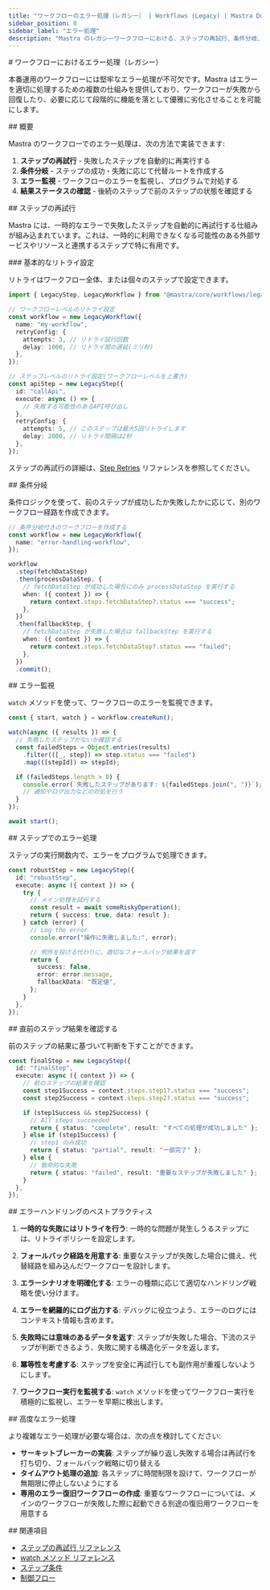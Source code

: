```yaml
---
title: "ワークフローのエラー処理（レガシー） | Workflows (Legacy) | Mastra Docs"
sidebar_position: 8
sidebar_label: "エラー処理"
description: "Mastra のレガシーワークフローにおける、ステップの再試行、条件分岐、監視を用いたエラー処理方法を学びます。"
---
```


<div id="error-handling-in-workflows-legacy">
  # ワークフローにおけるエラー処理（レガシー）
</div>

本番運用のワークフローには堅牢なエラー処理が不可欠です。Mastra はエラーを適切に処理するための複数の仕組みを提供しており、ワークフローが失敗から回復したり、必要に応じて段階的に機能を落として優雅に劣化させることを可能にします。

<div id="overview">
  ## 概要
</div>

Mastra のワークフローでのエラー処理は、次の方法で実装できます:

1. **ステップの再試行** - 失敗したステップを自動的に再実行する
2. **条件分岐** - ステップの成功・失敗に応じて代替ルートを作成する
3. **エラー監視** - ワークフローのエラーを監視し、プログラムで対処する
4. **結果ステータスの確認** - 後続のステップで前のステップの状態を確認する

<div id="step-retries">
  ## ステップの再試行
</div>

Mastra には、一時的なエラーで失敗したステップを自動的に再試行する仕組みが組み込まれています。これは、一時的に利用できなくなる可能性のある外部サービスやリソースと連携するステップで特に有用です。

<div id="basic-retry-configuration">
  ### 基本的なリトライ設定
</div>

リトライはワークフロー全体、または個々のステップで設定できます。

```typescript
import { LegacyStep, LegacyWorkflow } from "@mastra/core/workflows/legacy";

// ワークフローレベルのリトライ設定
const workflow = new LegacyWorkflow({
  name: "my-workflow",
  retryConfig: {
    attempts: 3, // リトライ試行回数
    delay: 1000, // リトライ間の遅延(ミリ秒)
  },
});

// ステップレベルのリトライ設定(ワークフローレベルを上書き)
const apiStep = new LegacyStep({
  id: "callApi",
  execute: async () => {
    // 失敗する可能性のあるAPI呼び出し
  },
  retryConfig: {
    attempts: 5, // このステップは最大5回リトライします
    delay: 2000, // リトライ間隔は2秒
  },
});
```

ステップの再試行の詳細は、[Step Retries](/reference/legacyWorkflows/step-retries) リファレンスを参照してください。


<div id="conditional-branching">
  ## 条件分岐
</div>

条件ロジックを使って、前のステップが成功したか失敗したかに応じて、別のワークフロー経路を作成できます。

```typescript
// 条件分岐付きのワークフローを作成する
const workflow = new LegacyWorkflow({
  name: "error-handling-workflow",
});

workflow
  .step(fetchDataStep)
  .then(processDataStep, {
    // fetchDataStep が成功した場合にのみ processDataStep を実行する
    when: ({ context }) => {
      return context.steps.fetchDataStep?.status === "success";
    },
  })
  .then(fallbackStep, {
    // fetchDataStep が失敗した場合は fallbackStep を実行する
    when: ({ context }) => {
      return context.steps.fetchDataStep?.status === "failed";
    },
  })
  .commit();
```


<div id="error-monitoring">
  ## エラー監視
</div>

`watch` メソッドを使って、ワークフローのエラーを監視できます。

```typescript
const { start, watch } = workflow.createRun();

watch(async ({ results }) => {
  // 失敗したステップがないか確認する
  const failedSteps = Object.entries(results)
    .filter(([_, step]) => step.status === "failed")
    .map(([stepId]) => stepId);

  if (failedSteps.length > 0) {
    console.error(`失敗したステップがあります: ${failedSteps.join(", ")}`);
    // 通知やログ出力などの対処を行う
  }
});

await start();
```


<div id="handling-errors-in-steps">
  ## ステップでのエラー処理
</div>

ステップの実行関数内で、エラーをプログラムで処理できます。

```typescript
const robustStep = new LegacyStep({
  id: "robustStep",
  execute: async ({ context }) => {
    try {
      // メイン処理を試行する
      const result = await someRiskyOperation();
      return { success: true, data: result };
    } catch (error) {
      // Log the error
      console.error("操作に失敗しました:", error);

      // 例外を投げる代わりに、適切なフォールバック結果を返す
      return {
        success: false,
        error: error.message,
        fallbackData: "既定値",
      };
    }
  },
});
```


<div id="checking-previous-step-results">
  ## 直前のステップ結果を確認する
</div>

前のステップの結果に基づいて判断を下すことができます。

```typescript
const finalStep = new LegacyStep({
  id: "finalStep",
  execute: async ({ context }) => {
    // 前のステップの結果を確認
    const step1Success = context.steps.step1?.status === "success";
    const step2Success = context.steps.step2?.status === "success";

    if (step1Success && step2Success) {
      // All steps succeeded
      return { status: "complete", result: "すべての処理が成功しました" };
    } else if (step1Success) {
      // step1 のみ成功
      return { status: "partial", result: "一部完了" };
    } else {
      // 致命的な失敗
      return { status: "failed", result: "重要なステップが失敗しました" };
    }
  },
});
```


<div id="best-practices-for-error-handling">
  ## エラーハンドリングのベストプラクティス
</div>

1. **一時的な失敗にはリトライを行う**: 一時的な問題が発生しうるステップには、リトライポリシーを設定します。

2. **フォールバック経路を用意する**: 重要なステップが失敗した場合に備え、代替経路を組み込んだワークフローを設計します。

3. **エラーシナリオを明確化する**: エラーの種類に応じて適切なハンドリング戦略を使い分けます。

4. **エラーを網羅的にログ出力する**: デバッグに役立つよう、エラーのログにはコンテキスト情報も含めます。

5. **失敗時には意味のあるデータを返す**: ステップが失敗した場合、下流のステップが判断できるよう、失敗に関する構造化データを返します。

6. **冪等性を考慮する**: ステップを安全に再試行しても副作用が重複しないようにします。

7. **ワークフロー実行を監視する**: `watch` メソッドを使ってワークフロー実行を積極的に監視し、エラーを早期に検出します。

<div id="advanced-error-handling">
  ## 高度なエラー処理
</div>

より複雑なエラー処理が必要な場合は、次の点を検討してください:

- **サーキットブレーカーの実装**: ステップが繰り返し失敗する場合は再試行を打ち切り、フォールバック戦略に切り替える
- **タイムアウト処理の追加**: 各ステップに時間制限を設けて、ワークフローが無期限に停止しないようにする
- **専用のエラー復旧ワークフローの作成**: 重要なワークフローについては、メインのワークフローが失敗した際に起動できる別途の復旧用ワークフローを用意する

<div id="related">
  ## 関連項目
</div>

- [ステップの再試行 リファレンス](/reference/legacyWorkflows/step-retries)
- [watch メソッド リファレンス](/reference/legacyWorkflows/watch)
- [ステップ条件](/reference/legacyWorkflows/step-condition)
- [制御フロー](./control-flow)